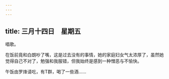 ```yaml
---
---
---
```

title: 三月十四日　星期五
---




唱歌。

在饭前竟和白朗吵了嘴，这是过去没有的事情，她的家庭妇女气太浓厚了，虽然她觉得自己不对了，勉强和我服错，但我始终是感到一种憎恶与不愉快。

午饭由罗烽请吃，有T群，喝了一些酒……
